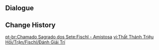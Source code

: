 {{Genius Invokation TCG Stage
|title        = Fischl: Friendly
|type         = Friendly Fracas
|group        = Invitation Board
|character    = Fischl
|requirement  = 3
|introduction = "The prelude to battle looms overs the world! Come, Traveler, show me how the threads of fate shall be rearranged in your hands!"<br>Hint: Fischl's deck has "Energy Recharge" and "Elemental Bursts" as its main themes, and includes a large number of cards that can restore Energy.
|objective_1  = Achieve victory
|reward_1     = Lucky Coin*300
|objective_2  = Achieve victory within 6 Rounds
|reward_2     = Stellar Predator*1
|objective_3  = Win with less than 2 characters defeated
|reward_3     = Stellar Predator*1
|lineup       = Fischl;Xiangling;Diona
|action       = Stellar Predator;Thunder Summoner's Crown;Sacrificial Bow;Raven Bow;Instructor's Cap;Iron Tongue Tian;Liu Su;Starsigns;Calx's Arts;Traveling Doctor's Handkerchief;Exile's Circlet;Liben;Knights of Favonius Library;Timmie;Ellin;Stellar Predator;Thunder Summoner's Crown;Sacrificial Bow;Raven Bow;Instructor's Cap;Iron Tongue Tian;Liu Su;Starsigns;Calx's Arts;Traveling Doctor's Handkerchief;Exile's Circlet;Liben;Knights of Favonius Library;Timmie;Ellin
}}

==Dialogue==
{{Transclude|Genius Invokation TCG/Stage/Fischl|Friendly Fracas}}

==Change History==
{{Change History|3.3}}

[[pt-br:Chamado Sagrado dos Sete:Fischl - Amistosa]]
[[vi:Thất Thánh Triệu Hồi/Trận/Fischl/Đánh Giải Trí]]